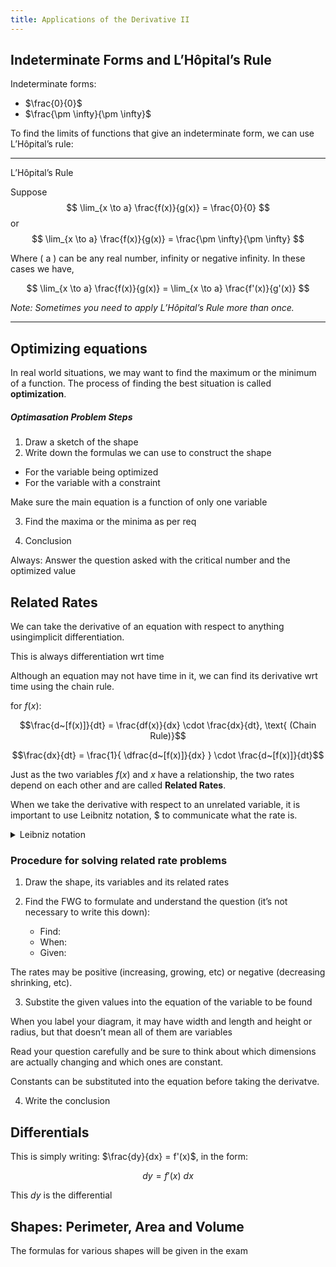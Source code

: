 ```yaml
---
title: Applications of the Derivative II
---
```


## Indeterminate Forms and $\text{L'H\^{o}pital's}$ Rule

Indeterminate forms:

- $\frac{0}{0}$
- $\frac{\pm \infty}{\pm \infty}$

To find the limits of functions that give an indeterminate form, we can use $\text{L'H\^{o}pital's}$ rule:

---

$\text{L'H\^{o}pital's}$ Rule

Suppose
$$
\lim_{x \to a} \frac{f(x)}{g(x)} = \frac{0}{0}
$$
or
$$
\lim_{x \to a} \frac{f(x)}{g(x)} = \frac{\pm \infty}{\pm \infty}
$$

Where \( a \) can be any real number, infinity or negative infinity. In these cases we have,

$$
\lim_{x \to a} \frac{f(x)}{g(x)} = \lim_{x \to a} \frac{f'(x)}{g'(x)}
$$

*Note: Sometimes you need to apply L'Hôpital's Rule more than once.*

---

## Optimizing equations

In real world situations, we may want to find the maximum or the minimum of a function. The process of finding the best situation is called **optimization**.

##### Optimasation Problem Steps

1. Draw a sketch of the shape
2. Write down the formulas we can use to construct the shape
  - For the variable being optimized
  - For the variable with a constraint

::: {.callout-caution}
Make sure the main equation is a function of only one variable
:::

3. Find the maxima or the minima as per req

4. Conclusion

::: {.callout-note}
Always: Answer the question asked with the critical number and the optimized value
:::

## Related Rates

We can take the derivative of an equation with respect to anything usingimplicit differentiation.

This is always differentiation wrt time

Although an equation may not have time in it, we can find its derivative wrt time using the chain rule.

for $f(x)$:

$$\frac{d~[f(x)]}{dt} = \frac{df(x)}{dx} \cdot \frac{dx}{dt}, \text{ (Chain Rule)}$$

$$\frac{dx}{dt} = \frac{1}{ \dfrac{d~[f(x)]}{dx} } \cdot \frac{d~[f(x)]}{dt}$$

Just as the two variables $f(x)$ and $x$ have a relationship, the two rates depend on each other and are called **Related Rates**.

When we take the derivative with respect to an unrelated variable, it is important to use  Leibnitz notation, $\frac{dy}{dx} to communicate what the rate is.

<details><summary>Leibniz notation</summary>

In calculus, Leibniz's notation, named in honor of the 17th-century German philosopher and mathematician Gottfried Wilhelm Leibniz, uses the symbols $dx$ and $dy$ to represent infinitely small (or infinitesimal) increments of $x$ and $y$, respectively, just as $\Delta x$ and $\Delta y$ represent finite increments of $x$ and $y$, respectively. [source](https://en.wikipedia.org/wiki/Leibniz%27s_notation)

</details>

### Procedure for solving related rate problems

1. Draw the shape, its variables and its related rates

2. Find the FWG to formulate and understand the question (it's not necessary to write this down):
    - Find:
    - When:
    - Given:

::: {.callout-caution}
The rates may be positive (increasing, growing, etc) or negative (decreasing shrinking, etc).
:::

3. Substite the given values into the equation of the variable to be found

::: {.callout-caution}
When you label your diagram, it may have width and length and height or radius, but that doesn’t mean all of them are variables

Read your question carefully and be sure to think about which dimensions are actually changing and which ones are constant.

Constants can be substituted into the equation before taking the derivatve.
:::

4. Write the conclusion

## Differentials

This is simply writing: $\frac{dy}{dx} = f'(x)$, in the form:

$$dy = f'(x)~dx$$

This $dy$ is the differential

## Shapes: Perimeter, Area and Volume

The formulas for various shapes will be given in the exam
